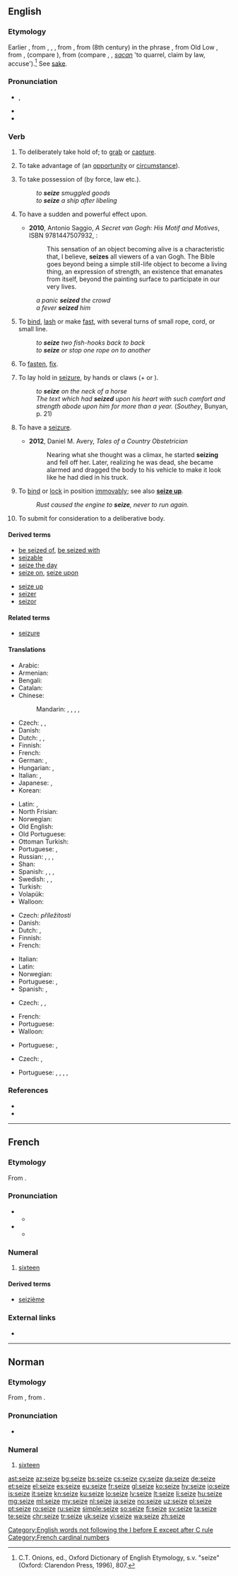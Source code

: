 ==English==

===Etymology===
Earlier {{m|en|seise}}, from {{etyl|enm|en}} {{m|enm|seisen}}, {{m|enm|sesen}}, {{m|enm|saisen}}, from {{etyl|fro|en}} {{m|fro|seisir||to take possession of; invest (person, court)}}, from {{etyl|ML.|en}} {{m|la|sacīre||to lay claim to, appropriate}} (8th century) in the phrase {{m|la||ad propriam sacire}}, from Old Low {{etyl|frk|en}} {{m|frk|*sakjan||to sue, bring legal action}}, from {{etyl|gem-pro|en}} {{m|gem-pro|*sakjaną}}, {{m|gem-pro|*sakōną}} (compare {{etyl|ang|-}} {{m|ang|sacian||to strive, brawl}}), from {{etyl|gem-pro|en}} {{m|gem-pro|*sakaną}} (compare {{etyl|osx|-}} {{m|osx|sakan||to accuse}}, {{etyl|goh|-}} {{m|goh|sahhan||to bicker, quarrel, rebuke}}, {{etyl|ang|-}} ''[[sacan]]'' 'to quarrel, claim by law, accuse').<ref>C.T. Onions, ed., Oxford Dictionary of English Etymology, s.v. "seize" (Oxford: Clarendon Press, 1996), 807.</ref>  See [[sake]].

===Pronunciation===
* {{enPR|sēz}}, {{IPA|/siːz/|lang=en}}
* {{audio|en-us-seize.ogg|Audio (US)|lang=en}}
* {{homophones|lang=en|seas|sees}}

===Verb===
{{en-verb|seiz}}

# {{context|transitive|lang=en}} To deliberately take hold of; to [[grab]] or [[capture]].
# {{context|transitive|lang=en}} To take advantage of (an [[opportunity]] or [[circumstance]]).
# {{context|transitive|lang=en}} To take possession of (by force, law etc.).
#: ''to '''seize''' smuggled goods''
#: ''to '''seize''' a ship after libeling''
# {{context|transitive|lang=en}} To have a sudden and powerful effect upon.
#* '''2010''', Antonio Saggio, ''A Secret van Gogh: His Motif and Motives'', ISBN 9781447507932, {{gbooks|Ts1vAgAAQBAJ|11|seizes}}:
#*: This sensation of an object becoming alive is a characteristic that, I believe, '''seizes''' all viewers of a van Gogh. The Bible goes beyond being a simple still-life object to become a living thing, an expression of strength, an existence that emanates from itself, beyond the painting surface to participate in our very lives.
#: ''a panic '''seized''' the crowd''
#: ''a fever '''seized''' him''
# {{context|transitive|nautical|lang=en}} To [[bind]], [[lash]] or make [[fast]], with several turns of small rope, cord, or small line.
#: ''to '''seize''' two fish-hooks back to back''
#: ''to '''seize''' or stop one rope on to another''
# {{context|transitive|obsolete|lang=en}} To [[fasten]], [[fix]].
# {{context|intransitive|lang=en}} To lay hold in [[seizure]], by hands or claws (+ {{m|en|on}} or {{m|en|upon}}).
#: ''to '''seize''' on the neck of a horse''
#: ''The text which had '''seized''' upon his heart with such comfort and strength abode upon him for more than a year.'' (''Southey'', Bunyan, p. 21)
# {{context|intransitive|lang=en}} To have a [[seizure]].
#* '''2012''', Daniel M. Avery, ''Tales of a Country Obstetrician''
#*: Nearing what she thought was a climax, he started '''seizing''' and fell off her. Later, realizing he was dead, she became alarmed and dragged the body to his vehicle to make it look like he had died in his truck.
# {{context|intransitive|lang=en}} To [[bind]] or [[lock]] in position [[immovably]]; see also '''[[seize up]]'''.
#: ''Rust caused the engine to '''seize''', never to run again.''
# {{context|UK|intransitive|lang=en}} To submit for consideration to a deliberative body.

====Derived terms====
{{top2}}
* [[be seized of]], [[be seized with]]
* [[seizable]]
* [[seize the day]]
* [[seize on]], [[seize upon]]
{{mid2}}
* [[seize up]]
* [[seizer]]
* [[seizor]]
{{bottom}}

====Related terms====
* [[seizure]]

====Translations====
{{trans-top|grab}}
* Arabic: {{t|ar|إِسْتَوْلَى عَلَى}}
* Armenian: {{t|hy|գրավել}}
* Bengali: {{t|bn|ধরা|sc=Beng}}
* Catalan: {{t|ca|apoderar-se}}
* Chinese:
*: Mandarin: {{t|cmn|抓獲|sc=Hani}}, {{t|cmn|抓获|tr=zhuāhuò|sc=Hani}}, {{t|cmn|攫取|tr=juéqǔ|sc=Hani}}, {{t|cmn|捕獲|sc=Hani}}, {{t|cmn|捕获|tr=bǔhuò|sc=Hani}}
* Czech: {{t|cs|popadnout|pf}}, {{t|cs|uchvátit|pf}}, {{t+|cs|lapit|pf}}
* Danish: {{t|da|gribe}}
* Dutch: {{t+|nl|grijpen}}, {{t+|nl|vangen}}, {{t+|nl|pakken}}
* Finnish: {{t+|fi|tarttua}}
* French: {{t+|fr|saisir}}
* German: {{t+|de|ergreifen}}, {{t+|de|fassen}}
* Hungarian: {{t+|hu|megfog}}, {{t+|hu|megragad}}
* Italian: {{t+|it|prendere}}, {{t+|it|afferrare}}
* Japanese: {{t|ja|捉える|tr=とらえる, toraeru}}, {{t+|ja|つかむ|tr=tsukamu}}
* Korean: {{t+|ko|붙잡다|tr=butjapda}}
{{trans-mid}}
* Latin: {{t|la|capere}}, {{t|la|possideo}}
* North Frisian: {{t|frr|gripe}}
* Norwegian: {{t|no|gripe}}
* Old English: {{t|ang|niman}}
* Old Portuguese: {{t|roa-opt|tomar}}
* Ottoman Turkish: {{t|ota|استولى على|tr=istevli ele|sc=ota-Arab}}
* Portuguese: {{t+|pt|agarrar}}, {{t+|pt|capturar}}
* Russian: {{t+|ru|захва́тывать|impf}}, {{t+|ru|захвати́ть|pf}}, {{t+|ru|схва́тывать|impf}}, {{t+|ru|схвати́ть|pf}}
* Shan: {{t|shn|ယွပ်း|tr=jɔp4}}
* Spanish: {{t+|es|agarrar}}, {{t|es|apoderarse de}}, {{t+|es|apresar}}, {{t+|es|aferrar}}
* Swedish: {{t+|sv|gripa}}, {{t+|sv|fånga}}, {{t+|sv|tillskansa}}
* Turkish: {{t+|tr|kapmak}}
* Volapük: {{t+|vo|gleipön}}
* Walloon: {{t+|wa|apicî}}
{{trans-bottom}}

{{trans-top|take advantage}}
* Czech: {{t|cs|chopit se|pf}} ''příležitosti''
* Danish: {{t|da|gribe}}
* Dutch: {{t+|nl|grijpen}}, {{t+|nl|aangrijpen}}
* Finnish: {{t+|fi|tarttua}} {{t+|fi|tilaisuus|alt=tilaisuuteen}}
* French: {{t+|fr|saisir}}
{{trans-mid}}
* Italian: {{t+|it|approfittare}}
* Latin: {{t|la|carpo}}
* Norwegian: {{t|no|gripe}}
* Portuguese: {{t+|pt|aproveitar}}, {{t|pt|valer-se de}}
* Spanish: {{t+|es|tomar}}, {{t+|es|aprovechar|alt=aprovercharse de}}
{{trans-bottom}}

{{trans-top|take possession of (by force, law etc)}}
* Czech: {{t|cs|uchvátit}}, {{t+|cs|zabavit|pf}}, {{t|cs|zkonfiskovat}}
{{trans-mid}}
* French: {{t+|fr|saisir}}
* Portuguese: {{t+|pt|apreender}}
* Walloon: {{t+|wa|saizi}}
{{trans-bottom}}

{{trans-top|to have a sudden and powerful effect upon}}
{{trans-mid}}
* Portuguese: {{t+|pt|tomar conta de}}, {{t|pt|apoderar-se de}}
{{trans-bottom}}

{{trans-top|to have a seizure}}
* Czech: {{t|cs|mít záchvat|impf}}, {{t|cs|dostat záchvat|pf}}
{{trans-mid}}
* Portuguese: {{t+|pt|convulsionar}}, {{t+|pt|convulsionar-se}}, {{t+|pt|convulsar}}, {{t+|pt|convelir}},
{{trans-bottom}}

===References===
<references/>
* {{R:Century 1911}}
* {{R:OED Online|code=174979}}

[[Category:English words not following the I before E except after C rule]]

----

==French==
{{cardinalbox|fr|15|16|17|quinze|dix-sept|ord=seizième|wplink=Seize}}
===Etymology===
From {{etyl|la|fr}} {{m|la|sēdecim}}.

===Pronunciation===
* {{audio|Fr-seize.ogg|audio (France)|lang=fr}}
** {{IPA|/sɛz/|lang=fr}}
* {{audio|Qc-seize.ogg|audio (Quebec)|lang=fr}}
** {{IPA|/saiz/|lang=fr}}

===Numeral===
{{head|fr|numeral}}

# [[sixteen]]

====Derived terms====
* [[seizième]]

===External links===
* {{R:TLFi}}

[[Category:French cardinal numbers]]

----

==Norman==
{{cardinalbox|nrf|15|16|17|tchinze|dix-sept}}
{{cardinalbox|nrf|15|16|17|tchînze|dgiêx-sept}}
===Etymology===
From {{etyl|fro|nrf}} {{m|fro|seize}}, from {{etyl|la|nrf}} {{m|la|sēdecim}}.

===Pronunciation===
* {{audio|Jer-seize.ogg|Audio (Jersey)|lang=nrf}}

===Numeral===
{{head|nrf|numeral}}

# {{lb|nrf|Jersey|Guernsey|cardinal}} [[sixteen]]

[[ast:seize]]
[[az:seize]]
[[bg:seize]]
[[bs:seize]]
[[cs:seize]]
[[cy:seize]]
[[da:seize]]
[[de:seize]]
[[et:seize]]
[[el:seize]]
[[es:seize]]
[[eu:seize]]
[[fr:seize]]
[[gl:seize]]
[[ko:seize]]
[[hy:seize]]
[[io:seize]]
[[is:seize]]
[[it:seize]]
[[kn:seize]]
[[ku:seize]]
[[lo:seize]]
[[lv:seize]]
[[lt:seize]]
[[li:seize]]
[[hu:seize]]
[[mg:seize]]
[[ml:seize]]
[[my:seize]]
[[nl:seize]]
[[ja:seize]]
[[no:seize]]
[[uz:seize]]
[[pl:seize]]
[[pt:seize]]
[[ro:seize]]
[[ru:seize]]
[[simple:seize]]
[[so:seize]]
[[fi:seize]]
[[sv:seize]]
[[ta:seize]]
[[te:seize]]
[[chr:seize]]
[[tr:seize]]
[[uk:seize]]
[[vi:seize]]
[[wa:seize]]
[[zh:seize]]